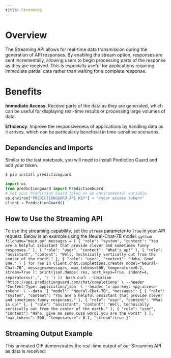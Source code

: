 ```yaml
---
title: Streaming
---
```

# Overview

The Streaming API allows for real-time data transmission during the generation of API responses. By enabling the stream option, responses are sent incrementally, allowing users to begin processing parts of the response as they are received. This is especially useful for applications requiring immediate partial data rather than waiting for a complete response.
# Benefits

**Immediate Access**: Receive parts of the data as they are generated, which can be useful for displaying real-time results or processing large volumes of data.

**Efficiency**: Improve the responsiveness of applications by handling data as it arrives, which can be particularly beneficial in time-sensitive scenarios.

## Dependencies and imports

Similar to the last notebook, you will need to install Prediction Guard and add your token.
```bash copy
$ pip install predictionguard
```

```python copy
import os
from predictionguard import PredictionGuard
# Set your Prediction Guard token as an environmental variable.
os.environ["PREDICTIONGUARD_API_KEY"] = "<your access token>"
client = PredictionGuard()
```
## How to Use the Streaming API

To use the streaming capability, set the `stream` parameter to `True` in your API request. Below is an example using the Neural-Chat-7B model:
<CodeBlocks>
    <CodeBlock title="Python">
    ```python filename="main.py"
    messages = [
    {
        "role": "system",
        "content": "You are a helpful assistant that provide clever and sometimes funny responses."
    },
    {
        "role": "user",
        "content": "What's up!"
    },
    {
        "role": "assistant",
        "content": "Well, technically vertically out from the center of the earth."
    },
    {
        "role": "user",
        "content": "Haha. Good one."
    }
    ]
    for res in client.chat.completions.create(
        model="Neural-Chat-7B",
        messages=messages,
        max_tokens=500,
        temperature=0.1,
        stream=True
    ):
    print(json.dumps(
        res,
        sort_keys=True,
        indent=4,
        separators=(',', ': ')
    ))
    ```
    </CodeBlock>
    <CodeBlock title="cURL">
    ```bash
    curl --location 'https://api.predictionguard.com/chat/completions' \
    --header 'Content-Type: application/json' \
    --header 'x-api-key: <pg-access-token>' \
    --data '{
        "model": "Neural-Chat-7B",
        "messages": [
            {
                "role": "system",
                "content": "You are a helpful assistant that provide clever and sometimes funny responses."
            },
            {
                "role": "user",
                "content": "What is up!"
            },
            {
                "role": "assistant",
                "content": "Well, technically vertically out from the center of the earth."
            },
            {
                "role": "user",
                "content": "Haha. give me some cuss words.you are the worst"
            }
        ],
        "max_tokens": 500,
        "temperature": 0.1,
        "stream":true
    }'
    ```
    </CodeBlock>
</CodeBlocks>

## Streaming Output Example

This animated GIF demonstrates the real-time output of our Streaming API as data is received:
